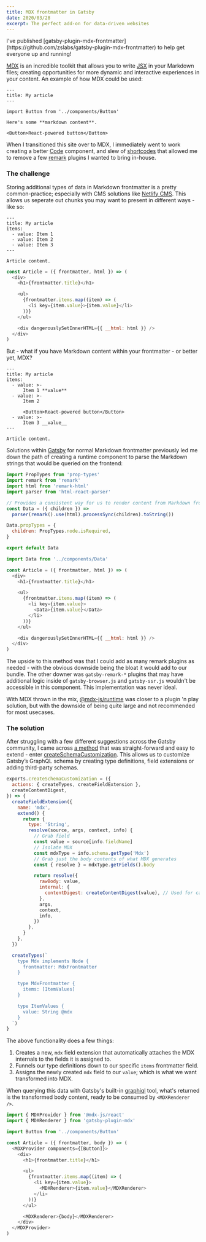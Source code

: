 ```yaml
---
title: MDX frontmatter in Gatsby
date: 2020/03/28
excerpt: The perfect add-on for data-driven websites
---
```


<Alert>
  I've published
  [gatsby-plugin-mdx-frontmatter](https://github.com/zslabs/gatsby-plugin-mdx-frontmatter)
  to help get everyone up and running!
</Alert>

[MDX](https://mdxjs.com/) is an incredible toolkit that allows you to write [JSX](https://reactjs.org/docs/introducing-jsx.html) in your Markdown files; creating opportunities for more dynamic and interactive experiences in your content. An example of how MDX could be used:

```mdx
---
title: My article
---

import Button from '../components/Button'

Here's some **markdown content**.

<Button>React-powered button</Button>
```

When I transitioned this site over to MDX, I immediately went to work creating a better [Code](https://github.com/zslabs/zslabs.com/blob/master/src/components/Code.js) component, and slew of [shortcodes](https://github.com/zslabs/zslabs.com/blob/master/src/components/mdxShortcodes.js) that allowed me to remove a few [remark](https://github.com/remarkjs/remark) plugins I wanted to bring in-house.

### The challenge

Storing additional types of data in Markdown frontmatter is a pretty common-practice; especially with CMS solutions like [Netlify CMS](https://www.netlifycms.org/). This allows us seperate out chunks you may want to present in different ways - like so:

```mdx filename=article.md
---
title: My article
items:
  - value: Item 1
  - value: Item 2
  - value: Item 3
---

Article content.
```

```js filename=Article.js
const Article = ({ frontmatter, html }) => (
  <div>
    <h1>{frontmatter.title}</h1>

    <ul>
      {frontmatter.items.map((item) => (
        <li key={item.value}>{item.value}</li>
      ))}
    </ul>

    <div dangerouslySetInnerHTML={{ __html: html }} />
  </div>
)
```

But - what if you have Markdown content within your frontmatter - or better yet, MDX?

```mdx filename=article.md
---
title: My article
items:
  - value: >-
      Item 1 **value**
  - value: >-
      Item 2

      <Button>React-powered button</Button>
  - value: >-
      Item 3 __value__
---

Article content.
```

Solutions within [Gatsby](https://www.gatsbyjs.org) for normal Markdown frontmatter previously led me down the path of creating a runtime component to parse the Markdown strings that would be queried on the frontend:

```js filename=Data.js
import PropTypes from 'prop-types'
import remark from 'remark'
import html from 'remark-html'
import parser from 'html-react-parser'

// Provides a consistent way for us to render content from Markdown frontmatter that propery encodes entities as well
const Data = ({ children }) =>
  parser(remark().use(html).processSync(children).toString())

Data.propTypes = {
  children: PropTypes.node.isRequired,
}

export default Data
```

```js filename=Article.js
import Data from '../components/Data'

const Article = ({ frontmatter, html }) => (
  <div>
    <h1>{frontmatter.title}</h1>

    <ul>
      {frontmatter.items.map((item) => (
        <li key={item.value}>
          <Data>{item.value}</Data>
        </li>
      ))}
    </ul>

    <div dangerouslySetInnerHTML={{ __html: html }} />
  </div>
)
```

The upside to this method was that I could add as many remark plugins as needed - with the obvious downside being the bloat it would add to our bundle. The other downer was `gatsby-remark-*` plugins that may have additional logic inside of `gatsby-browser.js` and `gatsby-ssr.js` wouldn't be accessible in this component. This implementation was never ideal.

With MDX thrown in the mix, [@mdx-js/runtime](https://mdxjs.com/advanced/runtime) was closer to a plugin 'n play solution, but with the downside of being quite large and not recommended for most usecases.

### The solution

After struggling with a few different suggestions across the Gatsby community, I came across [a method](https://github.com/gatsbyjs/gatsby/issues/21789#issuecomment-592110650) that was straight-forward and easy to extend - enter [createSchemaCustomization](https://www.gatsbyjs.org/docs/node-apis/#createSchemaCustomization). This allows us to customize Gatsby’s GraphQL schema by creating type definitions, field extensions or adding third-party schemas.

```js filename=gatsby-node.js
exports.createSchemaCustomization = ({
  actions: { createTypes, createFieldExtension },
  createContentDigest,
}) => {
  createFieldExtension({
    name: 'mdx',
    extend() {
      return {
        type: 'String',
        resolve(source, args, context, info) {
          // Grab field
          const value = source[info.fieldName]
          // Isolate MDX
          const mdxType = info.schema.getType('Mdx')
          // Grab just the body contents of what MDX generates
          const { resolve } = mdxType.getFields().body

          return resolve({
            rawBody: value,
            internal: {
              contentDigest: createContentDigest(value), // Used for caching
            },
            args,
            context,
            info,
          })
        },
      }
    },
  })

  createTypes(`
    type Mdx implements Node {
      frontmatter: MdxFrontmatter
    }

    type MdxFrontmatter {
      items: [ItemValues]
    }

    type ItemValues {
      value: String @mdx
    }
  `)
}
```

The above functionality does a few things:

1. Creates a new, `mdx` field extension that automatically attaches the MDX internals to the fields it is assigned to.
2. Funnels our type definitions down to our specific `items` frontmatter field.
3. Assigns the newly created `mdx` field to our `value`; which is what we want transformed into MDX.

When querying this data with Gatsby's built-in [graphiql](https://github.com/graphql/graphiql) tool, what's returned is the transformed body content, ready to be consumed by `<MDXRenderer />`.

```js filename=Article.js
import { MDXProvider } from '@mdx-js/react'
import { MDXRenderer } from 'gatsby-plugin-mdx'

import Button from '../components/Button'

const Article = ({ frontmatter, body }) => (
  <MDXProvider components={[Button]}>
    <div>
      <h1>{frontmatter.title}</h1>

      <ul>
        {frontmatter.items.map((item) => (
          <li key={item.value}>
            <MDXRenderer>{item.value}</MDXRenderer>
          </li>
        ))}
      </ul>

      <MDXRenderer>{body}</MDXRenderer>
    </div>
  </MDXProvider>
)
```
